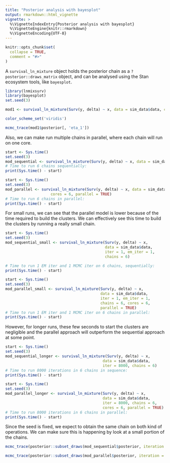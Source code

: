 ```yaml
---
title: "Posterior analysis with bayesplot"
output: rmarkdown::html_vignette
vignette: >
  %\VignetteIndexEntry{Posterior analysis with bayesplot}
  %\VignetteEngine{knitr::rmarkdown}
  %\VignetteEncoding{UTF-8}
---
```


```r
knitr::opts_chunk$set(
  collapse = TRUE,
  comment = "#>"
)
```

A `survival_ln_mixture` object holds the posterior chain as a `?posterior::draws_matrix` object, and
can be analysed using the Stan ecosystem tools, like `bayesplot`.

```r
library(lnmixsurv)
library(bayesplot)
set.seed(3)

mod1 <- survival_ln_mixture(Surv(y, delta) ~ x, data = sim_data$data, chains = 6)

color_scheme_set('viridis')

mcmc_trace(mod1$posterior[, 'eta_1'])
```

Also, we can make run multiple chains in parallel, where each chain will run on one core.
```r
start <- Sys.time()
set.seed(3)
mod_sequential <- survival_ln_mixture(Surv(y, delta) ~ x, data = sim_data$data, chains = 6)
# Time to run 6 chains sequentially:
print(Sys.time() - start)

start <- Sys.time()
set.seed(3)
mod_parallel <- survival_ln_mixture(Surv(y, delta) ~ x, data = sim_data$data, chains = 6,
                    cores = 6, parallel = TRUE)
# Time to run 6 chains in parallel:
print(Sys.time() - start)
```

For small runs, we can see that the parallel model is lower because of the time required to build the clusters. We can effectively see this time to build the clusters by running a really small chain.
```r
start <- Sys.time()
set.seed(3)
mod_sequential_small <- survival_ln_mixture(Surv(y, delta) ~ x, 
                                            data = sim_data$data, 
                                            iter = 1, em_iter = 1,
                                            chains = 6)

# Time to run 1 EM iter and 1 MCMC iter on 6 chains, sequentially:
print(Sys.time() - start)

start <- Sys.time()
set.seed(3)
mod_parallel_small <- survival_ln_mixture(Surv(y, delta) ~ x, 
                                          data = sim_data$data, 
                                          iter = 1, em_iter = 1,
                                          chains = 6, cores = 6,
                                          parallel = TRUE)
# Time to run 1 EM iter and 1 MCMC iter on 6 chains in parallel:
print(Sys.time() - start)
```

However, for longer runs, these few seconds to start the clusters are negligible and the parallel approach will outperform the sequential approach at some point.
```r
start <- Sys.time()
set.seed(3)
mod_sequential_longer <- survival_ln_mixture(Surv(y, delta) ~ x, 
                                           data = sim_data$data, 
                                           iter = 8000, chains = 6)
# Time to run 8000 iterations in 6 chains in sequence:
print(Sys.time() - start)

start <- Sys.time()
set.seed(3)
mod_parallel_longer <- survival_ln_mixture(Surv(y, delta) ~ x, 
                                           data = sim_data$data, 
                                           iter = 8000, chains = 6,
                                           cores = 6, parallel = TRUE)
# Time to run 8000 iterations in 6 chains in parallel:
print(Sys.time() - start)
```

Since the seed is fixed, we expect to obtain the same chain on both kind of operations. We can make sure this is happening by look at a small portion of the chains.
```r
mcmc_trace(posterior::subset_draws(mod_sequential$posterior, iteration = 1:50, chain = 1, variable = 'eta_1'))

mcmc_trace(posterior::subset_draws(mod_parallel$posterior, iteration = 1:50, chain = 1, variable = 'eta_1'))
```
